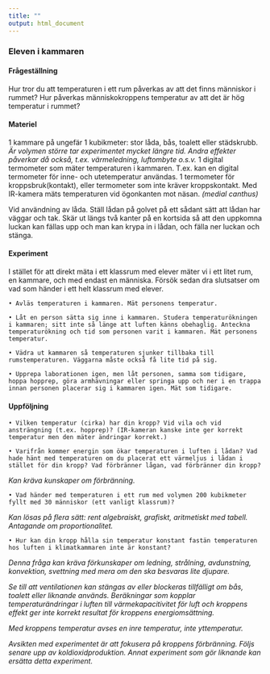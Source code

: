 ```yaml
---
title: ""
output: html_document
---
```

### Eleven i kammaren


#### Frågeställning
Hur tror du att temperaturen i ett rum påverkas av att det finns människor i rummet?
Hur påverkas människokroppens temperatur av att det är hög temperatur i rummet?

#### Materiel
1 kammare på ungefär 1 kubikmeter: stor låda, bås, toalett eller städskrubb. *Är volymen större tar experimentet mycket längre tid. Andra effekter påverkar då också, t.ex. värmeledning, luftombyte o.s.v.*
1 digital termometer som mäter temperaturen i kammaren. T.ex. kan en digital termometer för inne- och utetemperatur användas.
1 termometer för kroppsbruk(kontakt), eller termometer som inte kräver kroppskontakt. Med IR-kamera mäts temperaturen vid ögonkanten mot näsan. *(medial canthus)*

Vid användning av låda. Ställ lådan på golvet på ett sådant sätt att lådan har väggar och tak. Skär ut längs två kanter på en kortsida så att den uppkomna luckan kan fällas upp och man  kan krypa in i lådan, och fälla ner luckan och stänga.


#### Experiment
I stället för att direkt mäta i ett klassrum med elever mäter vi i ett litet rum, en kammare, och med endast en människa. Försök sedan dra slutsatser om vad som händer i ett helt klassrum med elever.

    • Avläs temperaturen i kammaren. Mät personens temperatur.

    • Låt en person sätta sig inne i kammaren. Studera temperaturökningen i kammaren; sitt inte så länge att luften känns obehaglig. Anteckna temperaturökning och tid som personen varit i kammaren. Mät personens temperatur.

    • Vädra ut kammaren så temperaturen sjunker tillbaka till rumstemperaturen. Väggarna måste också få lite tid på sig.

    • Upprepa laborationen igen, men låt personen, samma som tidigare, hoppa hopprep, göra armhävningar eller springa upp och ner i en trappa innan personen placerar sig i kammaren igen. Mät som tidigare.



#### Uppföljning
    • Vilken temperatur (cirka) har din kropp? Vid vila och vid ansträngning (t.ex. hopprep)? (IR-kameran kanske inte ger korrekt temperatur men den mäter ändringar korrekt.)

    • Varifrån kommer energin som ökar temperaturen i luften i lådan? Vad hade hänt med temperaturen om du placerat ett värmeljus i lådan i stället för din kropp? Vad förbränner lågan, vad förbränner din kropp?
*Kan kräva kunskaper om förbränning.*

    • Vad händer med temperaturen i ett rum med volymen 200 kubikmeter fyllt med 30 människor (ett vanligt klassrum)?
*Kan lösas på flera sätt: rent algebraiskt, grafiskt, aritmetiskt med tabell. Antagande om proportionalitet.*

    • Hur kan din kropp hålla sin temperatur konstant fastän temperaturen hos luften i klimatkammaren inte är konstant?
*Denna fråga kan kräva förkunskaper om ledning, strålning, avdunstning, konvektion, svettning med mera om den ska besvaras lite djupare.*


*Se till att ventilationen kan stängas av eller blockeras tillfälligt om bås, toalett eller liknande används.
Beräkningar som kopplar temperaturändringar i luften till värmekapacitivitet för luft och kroppens effekt ger inte korrekt resultat för kroppens energiomsättning.*

*Med kroppens temperatur avses en inre temperatur, inte yttemperatur.*

*Avsikten med experimentet är att fokusera på kroppens förbränning. Följs senare upp av koldioxidproduktion. Annat experiment som gör liknande kan ersätta detta experiment.*
